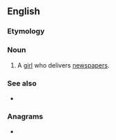 ==English==

===Etymology===
{{compound|en|news|girl}}

===Noun===
{{en-noun}}

# A [[girl]] who delivers [[newspapers]].

===See also===
* {{l|en|newsboy}}

===Anagrams===
* {{anagrams|en|a=egilnrsw|Werlings|Winglers}}